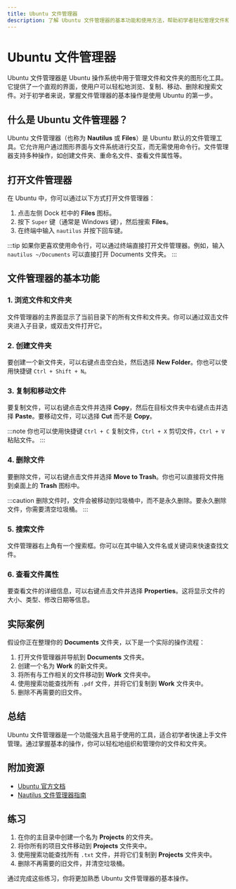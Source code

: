 ```yaml
---
title: Ubuntu 文件管理器
description: 了解 Ubuntu 文件管理器的基本功能和使用方法，帮助初学者轻松管理文件和文件夹。
---
```


# Ubuntu 文件管理器

Ubuntu 文件管理器是 Ubuntu 操作系统中用于管理文件和文件夹的图形化工具。它提供了一个直观的界面，使用户可以轻松地浏览、复制、移动、删除和搜索文件。对于初学者来说，掌握文件管理器的基本操作是使用 Ubuntu 的第一步。

## 什么是 Ubuntu 文件管理器？

Ubuntu 文件管理器（也称为 **Nautilus** 或 **Files**）是 Ubuntu 默认的文件管理工具。它允许用户通过图形界面与文件系统进行交互，而无需使用命令行。文件管理器支持多种操作，如创建文件夹、重命名文件、查看文件属性等。

## 打开文件管理器

在 Ubuntu 中，你可以通过以下方式打开文件管理器：

1. 点击左侧 Dock 栏中的 **Files** 图标。
2. 按下 `Super` 键（通常是 Windows 键），然后搜索 **Files**。
3. 在终端中输入 `nautilus` 并按下回车键。

:::tip
如果你更喜欢使用命令行，可以通过终端直接打开文件管理器。例如，输入 `nautilus ~/Documents` 可以直接打开 Documents 文件夹。
:::

## 文件管理器的基本功能

### 1. 浏览文件和文件夹

文件管理器的主界面显示了当前目录下的所有文件和文件夹。你可以通过双击文件夹进入子目录，或双击文件打开它。

### 2. 创建文件夹

要创建一个新文件夹，可以右键点击空白处，然后选择 **New Folder**。你也可以使用快捷键 `Ctrl + Shift + N`。

### 3. 复制和移动文件

要复制文件，可以右键点击文件并选择 **Copy**，然后在目标文件夹中右键点击并选择 **Paste**。要移动文件，可以选择 **Cut** 而不是 **Copy**。

:::note
你也可以使用快捷键 `Ctrl + C` 复制文件，`Ctrl + X` 剪切文件，`Ctrl + V` 粘贴文件。
:::

### 4. 删除文件

要删除文件，可以右键点击文件并选择 **Move to Trash**。你也可以直接将文件拖到桌面上的 **Trash** 图标中。

:::caution
删除文件时，文件会被移动到垃圾桶中，而不是永久删除。要永久删除文件，你需要清空垃圾桶。
:::

### 5. 搜索文件

文件管理器右上角有一个搜索框。你可以在其中输入文件名或关键词来快速查找文件。

### 6. 查看文件属性

要查看文件的详细信息，可以右键点击文件并选择 **Properties**。这将显示文件的大小、类型、修改日期等信息。

## 实际案例

假设你正在整理你的 **Documents** 文件夹，以下是一个实际的操作流程：

1. 打开文件管理器并导航到 **Documents** 文件夹。
2. 创建一个名为 **Work** 的新文件夹。
3. 将所有与工作相关的文件移动到 **Work** 文件夹中。
4. 使用搜索功能查找所有 `.pdf` 文件，并将它们复制到 **Work** 文件夹中。
5. 删除不再需要的旧文件。

## 总结

Ubuntu 文件管理器是一个功能强大且易于使用的工具，适合初学者快速上手文件管理。通过掌握基本的操作，你可以轻松地组织和管理你的文件和文件夹。

## 附加资源

- [Ubuntu 官方文档](https://help.ubuntu.com/)
- [Nautilus 文件管理器指南](https://help.gnome.org/users/nautilus/stable/)

## 练习

1. 在你的主目录中创建一个名为 **Projects** 的文件夹。
2. 将你所有的项目文件移动到 **Projects** 文件夹中。
3. 使用搜索功能查找所有 `.txt` 文件，并将它们复制到 **Projects** 文件夹中。
4. 删除不再需要的旧文件，并清空垃圾桶。

通过完成这些练习，你将更加熟悉 Ubuntu 文件管理器的基本操作。